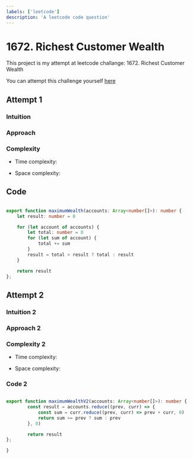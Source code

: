 ```yaml
---
labels: ['leetcode']
description: 'A leetcode code question'
---
```


# 1672. Richest Customer Wealth

This project is my attempt at leetcode challange: 1672. Richest Customer Wealth

You can attempt this challenge yourself [here](https://leetcode.com/problems/richest-customer-wealth/)

## Attempt 1

### Intuition

<!-- Describe your first thoughts on how to solve this problem. -->

### Approach

<!-- Describe your approach to solving the problem. -->

### Complexity

- Time complexity:

<!-- Add your time complexity here, e.g. $$O(n)$$ -->

- Space complexity:
<!-- Add your space complexity here, e.g. $$O(n)$$ -->

## Code

```ts

export function maximumWealth(accounts: Array<number[]>): number {
    let result: number = 0

    for (let account of accounts) {
        let total: number = 0
        for (let sum of account) {
            total += sum
        }
        result = total > result ? total : result
    }

    return result
};

```

## Attempt 2

### Intuition 2

<!-- Describe your first thoughts on how to solve this problem. -->

### Approach 2

<!-- Describe your approach to solving the problem. -->

### Complexity 2

- Time complexity:

<!-- Add your time complexity here, e.g. $$O(n)$$ -->

- Space complexity:
<!-- Add your space complexity here, e.g. $$O(n)$$ -->

### Code 2

```ts

export function maximumWealthV2(accounts: Array<number[]>): number {
        const result = accounts.reduce((prev, curr) => {
            const sum = curr.reduce((prev, curr) => prev + curr, 0)
            return sum >= prev ? sum : prev
        }, 0)

        return result
};

}

```
